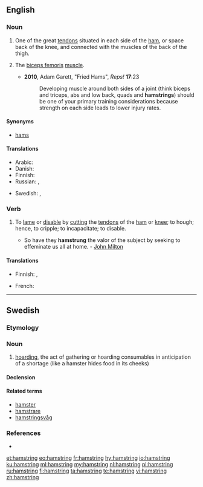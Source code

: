 ==English==

===Noun===
{{en-noun}}

# {{context|anatomy|lang=en}} One of the great [[tendon]]s situated in each side of the [[ham]], or space back of the knee, and connected with the muscles of the back of the thigh.
# {{context|informal|lang=en}} The [[biceps femoris]] [[muscle]].
#* '''2010''', Adam Garett, "Fried Hams", ''Reps!'' '''17''':23
#*: Developing muscle around both sides of a joint (think biceps and triceps, abs and low back, quads and '''hamstrings''') should be one of your primary training considerations because strength on each side leads to lower injury rates.

====Synonyms====
* {{sense|biceps femoris}} [[hams]]

====Translations====
{{trans-top|One of the great tendons situated in each side of the ham, or space back of the knee}}
* Arabic: {{t|ar|وتر المأبض|m|tr=watar al-maʔbad|sc=Arab}}
* Danish: {{t+|da|hase}}
* Finnish: {{t|fi|kinnerjänne}}
* Russian: {{t|ru|подколенное сухожилие|n|tr=podkolénnoje suxožílije|sc=Cyrl}}, {{qualifier|colloquial}} {{t+|ru|поджилки|f-p|tr=podžílki}}
{{trans-mid}}
* Swedish: {{t|sv|knäsena|c}}, {{t|sv|hassena|c}}
{{trans-bottom}}

{{trans-see|biceps femoris}}

===Verb===
{{en-verb|hamstrings|hamstringing|hamstrung}}

# {{context|transitive|lang=en}} To [[lame]] or [[disable]] by [[cut]]ting the [[tendon]]s of the [[ham]] or [[knee]]; to hough; hence, to cripple; to incapacitate; to disable.
#* So have they '''hamstrung''' the valor of the subject by seeking to effeminate us all at home. - [[w:John Milton|John Milton]]

====Translations====
{{trans-top|To lame or disable by cutting the tendons of the ham or knee; to hough; hence, to cripple; to incapacitate; to disable}}
* Finnish: {{t|fi|lamaannuttaa}}, {{t|fi|rampauttaa}}
{{trans-mid}}
* French: {{t+|fr|paralyser}}
{{trans-bottom}}

----

==Swedish==

===Etymology===
{{suffix|hamstra|ing|lang=sv}}

===Noun===
{{sv-noun|c}}

# [[hoarding]], the act of gathering or hoarding consumables in anticipation of a shortage (like a hamster hides food in its cheeks)

====Declension====
{{sv-noun-unc-irreg-c|2=hamstringen}}

====Related terms====
* [[hamster]]
* [[hamstrare]]
* [[hamstringsvåg]]

===References===
* {{R:SAOL}}

[[et:hamstring]]
[[eo:hamstring]]
[[fr:hamstring]]
[[hy:hamstring]]
[[io:hamstring]]
[[ku:hamstring]]
[[ml:hamstring]]
[[my:hamstring]]
[[nl:hamstring]]
[[pl:hamstring]]
[[ru:hamstring]]
[[fi:hamstring]]
[[ta:hamstring]]
[[te:hamstring]]
[[vi:hamstring]]
[[zh:hamstring]]